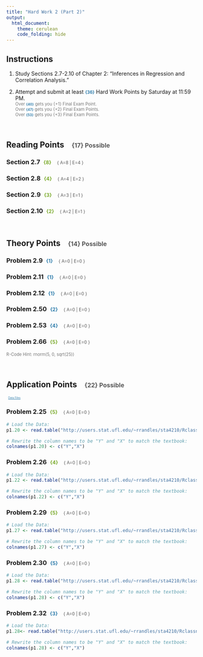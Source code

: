 ```yaml
---
title: "Hard Work 2 (Part 2)"
output: 
  html_document:
    theme: cerulean
    code_folding: hide
---
```



## Instructions

1. Study Sections 2.7-2.10 of Chapter 2: "Inferences in Regression and Correlation Analysis."    

2. Attempt and submit at least <span id=points style="padding-left:0px;">{36}</span> Hard Work Points by Saturday at 11:59 PM.    
<span id=note>Over <span id=points style="padding-left:0px;">{40}</span> gets you {+1} Final Exam Point.</span>    
<span id=note>Over <span id=points style="padding-left:0px;">{47}</span> gets you {+2} Final Exam Points.</span>    
<span id=note>Over <span id=points style="padding-left:0px;">{53}</span> gets you {+3} Final Exam Points.</span>

<br/>



## Reading Points <span id=headpoints>{17} Possible</span>

### Section 2.7 <span id=recpoints>{8}</span><span id=report>{ A=8 | E=4 }</span>

### Section 2.8 <span id=recpoints>{4}</span><span id=report>{ A=4 | E=2 }</span>

### Section 2.9 <span id=recpoints>{3}</span><span id=report>{ A=3 | E=1 }</span>

### Section 2.10 <span id=recpoints>{2}</span><span id=report>{ A=2 | E=1 }</span>


<br/>




## Theory Points <span id=headpoints>{14} Possible</span>

### Problem 2.9 <span id=points>{1}</span><span id=report>{ A=0 | E=0 }</span>
 
### Problem 2.11 <span id=points>{1}</span><span id=report>{ A=0 | E=0 }</span>
 
### Problem 2.12 <span id=points>{1}</span><span id=report>{ A=0 | E=0 }</span>

### Problem 2.50 <span id=points>{2}</span><span id=report>{ A=0 | E=0 }</span>

### Problem 2.53 <span id=points>{4}</span><span id=report>{ A=0 | E=0 }</span>

### Problem 2.66 <span id=recpoints>{5}</span><span id=report>{ A=0 | E=0 }</span> 

<span id=note>R-Code Hint: rnorm(5, 0, sqrt(25))</span>



<br/>



## Application Points <span id=headpoints>{22} Possible</span>

<a id=datalink target="_blank" href=http://www.stat.ufl.edu/~rrandles/sta4210/Rclassnotes/data/textdatasets/index.html>Data Files</a>

### Problem 2.25 <span id=recpoints>{5}</span><span id=report>{ A=0 | E=0 }</span>

```r
# Load the Data:
p1.20 <- read.table("http://users.stat.ufl.edu/~rrandles/sta4210/Rclassnotes/data/textdatasets/KutnerData/Chapter%20%201%20Data%20Sets/CH01PR20.txt")

# Rewrite the column names to be "Y" and "X" to match the textbook:
colnames(p1.20) <- c("Y","X")
```


### Problem 2.26 <span id=recpoints>{4}</span><span id=report>{ A=0 | E=0 }</span>

```r
# Load the Data:
p1.22 <- read.table("http://users.stat.ufl.edu/~rrandles/sta4210/Rclassnotes/data/textdatasets/KutnerData/Chapter%20%201%20Data%20Sets/CH01PR22.txt")

# Rewrite the column names to be "Y" and "X" to match the textbook:
colnames(p1.22) <- c("Y","X")
```


### Problem 2.29 <span id=recpoints>{5}</span><span id=report>{ A=0 | E=0 }</span> 

```r
# Load the Data:
p1.27 <- read.table("http://users.stat.ufl.edu/~rrandles/sta4210/Rclassnotes/data/textdatasets/KutnerData/Chapter%20%201%20Data%20Sets/CH01PR27.txt")

# Rewrite the column names to be "Y" and "X" to match the textbook:
colnames(p1.27) <- c("Y","X")
```


### Problem 2.30 <span id=points>{5}</span><span id=report>{ A=0 | E=0 }</span> 

```r
# Load the Data:
p1.28 <- read.table("http://users.stat.ufl.edu/~rrandles/sta4210/Rclassnotes/data/textdatasets/KutnerData/Chapter%20%201%20Data%20Sets/CH01PR28.txt")

# Rewrite the column names to be "Y" and "X" to match the textbook:
colnames(p1.28) <- c("Y","X")
```

### Problem 2.32 <span id=points>{3}</span><span id=report>{ A=0 | E=0 }</span> 

```r
# Load the Data:
p1.28<- read.table("http://users.stat.ufl.edu/~rrandles/sta4210/Rclassnotes/data/textdatasets/KutnerData/Chapter%20%201%20Data%20Sets/CH01PR28.txt")

# Rewrite the column names to be "Y" and "X" to match the textbook:
colnames(p1.28) <- c("Y","X")
```



<br />



 

 
 
 
 <style>
#points {
  font-size:.8em;
  padding-left:5px;
  font-weight:bold; 
  color:#317eac;
}

#recpoints {
  font-size:.8em;
  padding-left:5px;
  font-weight:bold; 
  color:#7eac31;
}

#report {
  font-size:.7em;
  padding-left:15px;
  font-weight:normal; 
  color:#5a5a5a;
}

#datalink {
  font-size:.5em;
  color:#317eac;
  padding-left:5px;
}

#headnote {
  font-size:.6em;
  color:#787878;
}

#note {
  font-size:.8em;
  color:#787878;
}

#headpoints {
 font-size:12pt;
 color: #585858; 
 padding-left: 15px;
}
</style>


 

 